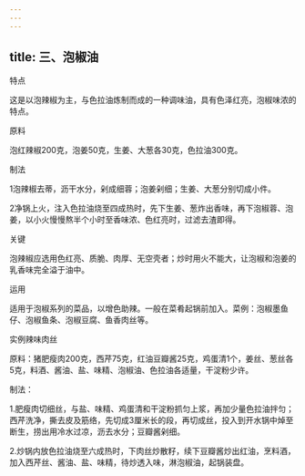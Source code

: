 ```yaml
---
---
---
```

title: 三、泡椒油
---






特点

这是以泡辣椒为主，与色拉油炼制而成的一种调味油，具有色泽红亮，泡椒味浓的特点。

原料

泡红辣椒200克，泡姜50克，生姜、大葱各30克，色拉油300克。



制法

1泡辣椒去蒂，沥干水分，剁成细蓉；泡姜剁细；生姜、大葱分别切成小件。

2净锅上火，注入色拉油烧至四成热时，先下生姜、葱炸出香味，再下泡椒蓉、泡姜，以小火慢慢熬半个小时至香味浓、色红亮时，过滤去渣即得。

关键

泡辣椒应选用色红亮、质脆、肉厚、无空壳者；炒时用火不能大，让泡椒和泡姜的乳香味完全溢于油中。

运用

适用于泡椒系列的菜品，以增色助辣。一般在菜肴起锅前加入。菜例：泡椒墨鱼仔、泡椒鱼条、泡椒豆腐、鱼香肉丝等。

实例辣味肉丝

原料：猪肥瘦肉200克，西芹75克，红油豆瓣酱25克，鸡蛋清1个，姜丝、葱丝各5克，料酒、酱油、盐、味精、泡椒油、色拉油各适量，干淀粉少许。

制法：

1.肥瘦肉切细丝，与盐、味精、鸡蛋清和干淀粉抓匀上浆，再加少量色拉油拌匀；西芹洗净，撕去皮及筋络，先切成3厘米长的段，再切成丝，投入到开水锅中焯至断生，捞出用冷水过凉，沥去水分；豆瓣酱剁细。

2.炒锅内放色拉油烧至六成热时，下肉丝炒散籽，续下豆瓣酱炒出红油，烹料酒，加入西芹丝、酱油、盐、味精，待炒透入味，淋泡椒油，起锅装盘。